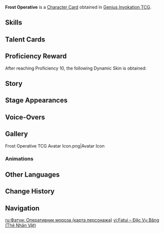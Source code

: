 {{About|the [[Character Card]]|the [[Elite Enemy]]|Frost Operative}}
{{Genius Invokation TCG Infobox
|title       = Frost Operative
|id          = 002104
|features    = Frost Operative
|image       = Frost Operative Character Card.png
|type        = Character Card
|health      = 10
|element     = Cryo
|faction     = Fatui
|weapon      = Other Weapons
|source1     = Tavern Challenge
}}
'''Frost Operative''' is a [[Character Card]] obtained in [[Genius Invokation TCG]].

==Skills==
{{Genius Invokation TCG Skills Table}}

==Talent Cards==
{{Genius Invokation TCG Talent Cards Table}}

==Proficiency Reward==
After reaching Proficiency 10, the following Dynamic Skin is obtained:<br>{{TCG Card|Rimeflow Rapier|1|golden=1|caption=1}}

==Story==
{{Description|Selected while still children, they can only become an "Operative" after many long years of training and teaching, after countless rounds have winnowed the field.|title=Filtered in Liquidation: Frost Operative}}

==Stage Appearances==
{{Genius Invokation TCG Stage Appearances}}

==Voice-Overs==
{{VO/Enemy
|enemy                   = Fatuus Escadron Ice (Character Card)
|vo_01_00_title          = Character Select
|vo_01_01_file           = vo gcg monster fatuus escadron ice 01 selectonstage 01.ogg
|vo_01_01_tx_en          = Please appreciate my sincerity!
|vo_01_02_file           = vo gcg monster fatuus escadron ice 01 selectonstage 02.ogg
|vo_01_02_tx_en          = I've been waiting.

|vo_02_00_title          = Frosty Interjection
|vo_02_01_file           = vo gcg monster fatuus escadron ice 01 elementalart 01.ogg
|vo_02_01_tx_en          = Please remain seated!
|vo_02_02_file           = vo gcg monster fatuus escadron ice 01 elementalart 02.ogg
|vo_02_02_tx_en          = The banquet must go on!

|vo_03_00_title          = Thorny Onslaught
|vo_03_01_file           = vo gcg monster fatuus escadron ice 01 elementalburst 01.ogg
|vo_03_01_tx_en          = The banquet is nearing its end!
|vo_03_02_file           = vo gcg monster fatuus escadron ice 01 elementalburst 02.ogg
|vo_03_02_tx_en          = Please hold for just a moment!

|vo_04_00_title          = Extra Skill
|vo_04_01_file           = vo gcg monster fatuus escadron ice 01 elementalburst 01.ogg
|vo_04_01_tx_en          = Forgive my prior inconsideration!

|vo_05_00_title          = Defeated
|vo_05_01_file           = vo gcg monster fatuus escadron ice 01 die 01.ogg
|vo_05_01_tx_en          = In the end... I still...
|vo_05_02_file           = vo gcg monster fatuus escadron ice 01 die 02.ogg
|vo_05_02_tx_en          = I have... brought... disgrace...
}}

==Gallery==
<gallery>
Frost Operative TCG Avatar Icon.png|Avatar Icon
</gallery>

===Animations===
{{Preview
|size     = 200px
|file1    = Frost Operative Dynamic Skin
|caption  = Dynamic Skin Idle Animation
}}

==Other Languages==
{{Other Languages|Transclude=Frost Operative}}

==Change History==
{{Change History|4.8}}

==Navigation==
{{Genius Invokation TCG Navbox|Character Card Obtainable}}

[[ru:Фатуи: Оперативник мороза (карта персонажа)]]
[[vi:Fatui – Đặc Vụ Băng (Thẻ Nhân Vật)]]